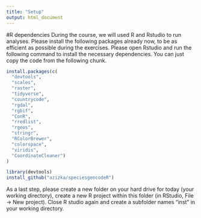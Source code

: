 ```yaml
---
title: "Setup"
output: html_document
---
```


#R dependencies
During the course, we will used R and Rstudio to run analyses. Please install the following packages already now, to be as efficient as possible during the exercises. Please open Rstudio and run the following command to install the necessary dependencies. You can just copy the code from the following chunk.

```r
install.packages(c(
  "devtools",
  "scales",
  "raster",
  "tidyverse",
  "countrycode",
  "rgdal",
  "rgbif",
  "ConR",
  "rredlist",
  "rgeos",
  "stringr",
  "RColorBrewer",
  "colorspace",
  "viridis",
  "CoordinateCleaner")
)

library(devtools)
install_github("azizka/speciesgeocodeR")
```

As a last step, please create a new folder on your hard drive for today (your working directory), create a new R project within this folder (in RStudio, File -> New project). Close R studio again and create a subfolder names "inst" in your working directory.
